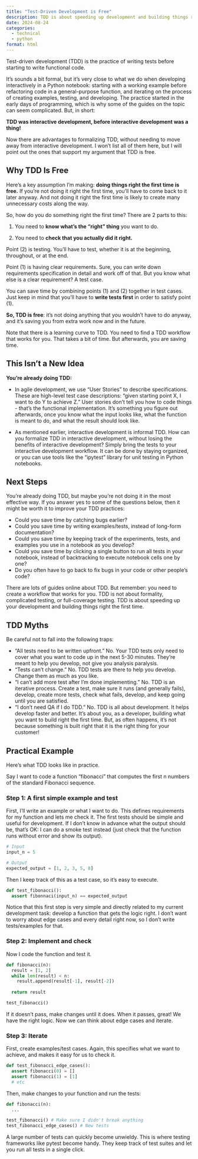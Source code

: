 ```yaml
---
title: "Test-Driven Development is Free"
description: TDD is about speeding up development and building things right the first time.
date: 2024-08-24
categories:
  - technical
  - python
format: html
---
```


Test-driven development (TDD) is the practice of writing tests before starting to write functional code.

It’s sounds a bit formal, but it’s very close to what we do when developing interactively in a Python notebook: starting with a working example before refactoring code in a general-purpose function, and iterating on the process of creating examples, testing, and developing. The practice started in the early days of programming, which is why some of the guides on the topic can seem complicated. But, in short:

**TDD was interactive development, before interactive development was a thing!**

Now there are advantages to formalizing TDD, without needing to move away from interactive development. I won’t list all of them here, but I will point out the ones that support my argument that TDD is free.

## Why TDD Is Free

Here’s a key assumption I’m making: **doing things right the first time is free.** If you’re not doing it right the first time, you’ll have to come back to it later anyway. And not doing it right the first time is likely to create many unnecessary costs along the way.

So, how do you do something right the first time? There are 2 parts to this:

1.  You need to **know what’s the “right” thing** you want to do.

2.  You need to **check that you actually did it right.**

Point (2) is testing. You’ll have to test, whether it is at the beginning, throughout, or at the end.

Point (1) is having clear requirements. Sure, you can write down requirements specification in detail and work off of that. But you know what else is a clear requirement? A test case.

You can save time by combining points (1) and (2) together in test cases. Just keep in mind that you’ll have to **write tests first** in order to satisfy point (1).

**So, TDD is free**: it’s not doing anything that you wouldn’t have to do anyway, and it’s saving you from extra work now and in the future.

Note that there is a learning curve to TDD. You need to find a TDD workflow that works for you. That takes a bit of time. But afterwards, you are saving time.

## This Isn’t a New Idea

**You’re already doing TDD:**

-   In agile development, we use “User Stories” to describe specifications. These are high-level test case descriptions: "given starting point X, I want to do Y to achieve Z." User stories don’t tell you how to code things - that’s the functional implementation. It’s something you figure out afterwards, once you know what the input looks like, what the function is meant to do, and what the result should look like.

-   As mentioned earlier, interactive development is informal TDD. How can you formalize TDD in interactive development, without losing the benefits of interactive development? Simply bring the tests to your interactive development workflow. It can be done by staying organized, or you can use tools like the “ipytest” library for unit testing in Python notebooks.

## Next Steps

You’re already doing TDD, but maybe you’re not doing it in the most effective way. If you answer yes to some of the questions below, then it might be worth it to improve your TDD practices:

-   Could you save time by catching bugs earlier?
-   Could you save time by writing examples/tests, instead of long-form documentation?
-   Could you save time by keeping track of the experiments, tests, and examples you use in a notebook as you develop?
-   Could you save time by clicking a single button to run all tests in your notebook, instead of backtracking to execute notebook cells one by one?
-   Do you often have to go back to fix bugs in your code or other people’s code?

There are lots of guides online about TDD. But remember: you need to create a workflow that works for you. TDD is not about formality, complicated testing, or full-coverage testing. TDD is about speeding up your development and building things right the first time.

## TDD Myths

Be careful not to fall into the following traps:

-   “All tests need to be written upfront.” No. Your TDD tests only need to cover what you want to code up in the next 5-30 minutes. They’re meant to help you develop, not give you analysis paralysis.
-   “Tests can’t change.” No. TDD tests are there to help you develop. Change them as much as you like.
-   “I can’t add more test after I’m done implementing.” No. TDD is an iterative process. Create a test, make sure it runs (and generally fails), develop, create more tests, check what fails, develop, and keep going until you are satisfied.
-   “I don’t need QA if I do TDD.” No. TDD is all about development. It helps develop faster and better. It’s about you, as a developer, building what you want to build right the first time. But, as often happens, it’s not because something is built right that it is the right thing for your customer!

## Practical Example

Here’s what TDD looks like in practice.

Say I want to code a function “fibonacci” that computes the first n numbers of the standard Fibonacci sequence.

### Step 1: A first simple example and test

First, I’ll write an example or what I want to do. This defines requirements for my function and lets me check it. The first tests should be simple and useful for development. If I don’t know in advance what the output should be, that’s OK: I can do a smoke test instead (just check that the function runs without error and show its output).

``` python
# Input
input_n = 5

# Output
expected_output = [1, 2, 3, 5, 8]
```

Then I keep track of this as a test case, so it’s easy to execute.

``` python
def test_fibonacci():
  assert fibonnaci(input_n) == expected_output
```

Notice that this first step is very simple and directly related to my current development task: develop a function that gets the logic right. I don’t want to worry about edge cases and every detail right now, so I don’t write tests/examples for that.

### Step 2: Implement and check

Now I code the function and test it.

``` python
def fibonacci(n):
  result = [1, 2]
  while len(result) < n:
    result.append(result[-1], result[-2])
  
  return result

test_fibonacci()
```

If it doesn’t pass, make changes until it does. When it passes, great! We have the right logic. Now we can think about edge cases and iterate.

### Step 3: Iterate

First, create examples/test cases. Again, this specifies what we want to achieve, and makes it easy for us to check it.

``` python
def test_fibonacci_edge_cases():
  assert fibonacci(0) = []
  assert fibonacci(1) = [1]
  # etc 
```

Then, make changes to your function and run the tests:

``` python
def fibonacci(n):
  ...

test_fibonacci() # Make sure I didn't break anything
test_fibonacci_edge_cases() # New tests
```

A large number of tests can quickly become unwieldy. This is where testing frameworks like pytest become handy. They keep track of test suites and let you run all tests in a single click.
